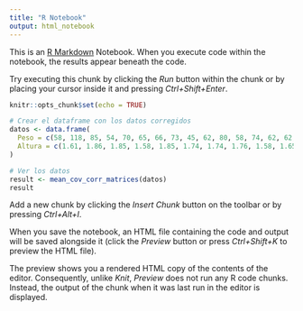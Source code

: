 ```yaml
---
title: "R Notebook"
output: html_notebook
---
```


This is an [R Markdown](http://rmarkdown.rstudio.com) Notebook. When you execute code within the notebook, the results appear beneath the code. 

Try executing this chunk by clicking the *Run* button within the chunk or by placing your cursor inside it and pressing *Ctrl+Shift+Enter*. 
```r
knitr::opts_chunk$set(echo = TRUE)
```

```r
# Crear el dataframe con los datos corregidos
datos <- data.frame(
  Peso = c(58, 118, 85, 54, 70, 65, 66, 73, 45, 62, 80, 58, 74, 62, 62, 52, 47, 52, 50, 71, 62, 50, 56, 72, 48, 77, 65, 78, 63, 55, 63, 80, 68, 65, 75, 65, 70.2, 58, 64, 58, 90),
  Altura = c(1.61, 1.86, 1.85, 1.58, 1.85, 1.74, 1.74, 1.76, 1.58, 1.65, 1.82, 1.62, 1.70, 1.80, 1.65, 1.57, 1.55, 1.65, 1.55, 1.78, 1.74, 1.61, 1.70, 1.78, 1.53, 1.73, 1.68, 1.78, 1.69, 1.57, 1.69, 1.80, 1.73, 1.70, 1.80, 1.74, 1.70, 1.69, 1.75, 1.64, 1.80)
)

# Ver los datos
result <- mean_cov_corr_matrices(datos)
result
```

Add a new chunk by clicking the *Insert Chunk* button on the toolbar or by pressing *Ctrl+Alt+I*.

When you save the notebook, an HTML file containing the code and output will be saved alongside it (click the *Preview* button or press *Ctrl+Shift+K* to preview the HTML file).

The preview shows you a rendered HTML copy of the contents of the editor. Consequently, unlike *Knit*, *Preview* does not run any R code chunks. Instead, the output of the chunk when it was last run in the editor is displayed.
